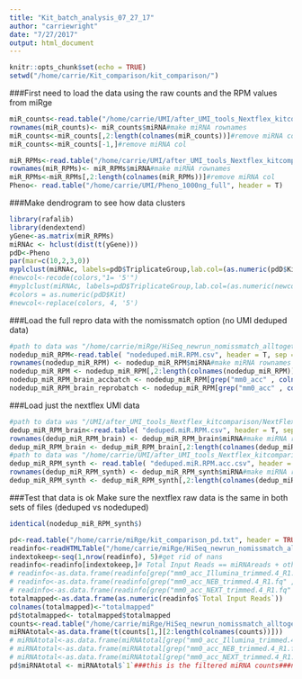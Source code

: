 ```yaml
---
title: "Kit_batch_analysis_07_27_17"
author: "carriewright"
date: "7/27/2017"
output: html_document
---
```


```r
knitr::opts_chunk$set(echo = TRUE)
setwd("/home/carrie/Kit_comparison/kit_comparison/")
```

###First need to load the data using the raw counts and the RPM values from miRge
```r
miR_counts<-read.table("/home/carrie/UMI/after_UMI_tools_Nextflex_kitcomparison/UMI_NEXTflex_and_all_kits_1000ng/All_combined_1000ng/miR.Counts.csv", header = TRUE, sep = ",") 
rownames(miR_counts)<- miR_counts$miRNA#make miRNA rownames
miR_counts<-miR_counts[,2:length(colnames(miR_counts))]#remove miRNA col
miR_counts<-miR_counts[-1,]#remove miRNA col

miR_RPMs<-read.table("/home/carrie/UMI/after_UMI_tools_Nextflex_kitcomparison/UMI_NEXTflex_and_all_kits_1000ng/All_combined_1000ng/miR.RPM.csv", header = TRUE, sep = ",")
rownames(miR_RPMs)<- miR_RPMs$miRNA#make miRNA rownames
miR_RPMs<-miR_RPMs[,2:length(colnames(miR_RPMs))]#remove miRNA col
Pheno<- read.table("/home/carrie/UMI/Pheno_1000ng_full", header = T)
```

###Make dendrogram to see how data clusters
```r
library(rafalib)
library(dendextend)
yGene<-as.matrix(miR_RPMs)
miRNAc <- hclust(dist(t(yGene)))
pdD<-Pheno
par(mar=c(10,2,3,0))
myplclust(miRNAc, labels=pdD$TriplicateGroup,lab.col=(as.numeric(pdD$Kit)))
#newcol<-recode(colors,"1= '5'")
#myplclust(miRNAc, labels=pdD$TriplicateGroup,lab.col=(as.numeric(newcol)))
#colors = as.numeric(pdD$Kit)
#newcol<-replace(colors, 4, '5')
```

###Load the full repro data with the nomissmatch option (no UMI deduped data)
```r
#path to data was "/home/carrie/miRge/HiSeq_newrun_nomissmatch_alltogether/")
nodedup_miR_RPM<-read.table( "nodeduped.miR.RPM.csv", header = T, sep = ",")### This is the RPM data output from miRge
rownames(nodedup_miR_RPM) <- nodedup_miR_RPM$miRNA#make miRNA rownames
nodedup_miR_RPM <- nodedup_miR_RPM[,2:length(colnames(nodedup_miR_RPM))]#remove miRNA col
nodedup_miR_RPM_brain_accbatch <- nodedup_miR_RPM[grep("mm0_acc" , colnames(nodedup_miR_RPM))]#grab just the synthetic data
nodedup_miR_RPM_brain_reprobatch <- nodedup_miR_RPM[grep("mm0_acc" , colnames(nodedup_miR_RPM), invert = TRUE)]#remove the accuracy data - to just have the human brain data
```

###Load just the nextflex UMI data
```r
#path to data was "/UMI/after_UMI_tools_Nextflex_kitcomparison/NextFlex_across_amounts/NEXT_all_combined"
dedup_miR_RPM_brain<-read.table( "deduped.miR.RPM.csv", header = T, sep = ",")# this is only brain data
rownames(dedup_miR_RPM_brain) <- dedup_miR_RPM_brain$miRNA#make miRNA rownames
dedup_miR_RPM_brain <- dedup_miR_RPM_brain[,2:length(colnames(dedup_miR_RPM_brain))]#remove miRNA col
#path to data was "/home/carrie/UMI/after_UMI_tools_Nextflex_kitcomparison/Synthetic_accuracy/NEXT_sample4_combined/miRge.1491773214"
dedup_miR_RPM_synth <- read.table( "deduped.miR.RPM.acc.csv", header = T, sep = ",")
rownames(dedup_miR_RPM_synth) <- dedup_miR_RPM_synth$miRNA#make miRNA rownames
dedup_miR_RPM_synth <- dedup_miR_RPM_synth[,2:length(colnames(dedup_miR_RPM_synth))]#remove miRNA col
```
###Test that data is ok
Make sure the nextflex raw data is the same in both sets of files (deduped vs nodeduped)
```r
identical(nodedup_miR_RPM_synth$)
```

```r
pd<-read.table("/home/carrie/miRge/kit_comparison_pd.txt", header = TRUE)
readinfo<-readHTMLTable("/home/carrie/miRge/HiSeq_newrun_nomissmatch_alltogether/report.html", stringsAsFactors = FALSE, which = 1, header = TRUE)# which is for reading the first table
indextokeep<-seq(1,nrow(readinfo), 5)#get rid of nans
readinfo<-readinfo[indextokeep,]# Total Input Reads == miRNAreads + othernoncoding+ mRNA+ Hairpin reads + remaining... what is remaining???mapped to genome but not these??#what are the filtered miRNA reads?
# readinfo<-as.data.frame(readinfo[grep("mm0_acc_Illumina_trimmed.4_R1.fq" , readinfo$`File name(s)`, invert = TRUE),  ,FALSE])
# readinfo<-as.data.frame(readinfo[grep("mm0_acc_NEB_trimmed.4_R1.fq" , readinfo$`File name(s)`, invert = TRUE),  ,FALSE])
# readinfo<-as.data.frame(readinfo[grep("mm0_acc_NEXT_trimmed.4_R1.fq" , readinfo$`File name(s)`, invert = TRUE),  ,FALSE])
totalmapped<-as.data.frame(as.numeric(readinfo$`Total Input Reads`))
colnames(totalmapped)<-"totalmapped"
pd$totalmapped<- totalmapped$totalmapped
counts<-read.table("/home/carrie/miRge/HiSeq_newrun_nomissmatch_alltogether/miR.Counts.csv", header = TRUE, sep = ",")
miRNAtotal<-as.data.frame(t(counts[1,][2:length(colnames(counts))]))
# miRNAtotal<-as.data.frame(miRNAtotal[grep("mm0_acc_Illumina_trimmed.4_R1.fq" , rownames(miRNAtotal), invert = TRUE),  ,FALSE])
# miRNAtotal<-as.data.frame(miRNAtotal[grep("mm0_acc_NEB_trimmed.4_R1.fq" , rownames(miRNAtotal), invert = TRUE),  ,FALSE])
# miRNAtotal<-as.data.frame(miRNAtotal[grep("mm0_acc_NEXT_trimmed.4_R1.fq" , rownames(miRNAtotal), invert = TRUE),  ,FALSE])
pd$miRNAtotal <- miRNAtotal$`1`###this is the filtered miRNA counts###need to figure out what that means
```


